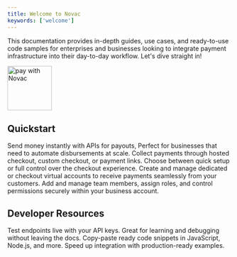 ```yaml
---
title: Welcome to Novac
keywords: ['welcome']
---
```


This documentation provides in-depth guides, use cases, and ready-to-use code samples for enterprises and businesses looking to integrate payment infrastructure into their day-to-day workflow. Let's dive straight in!

<Frame>
  <img 
      src="/images/resize-card.jpg" 
      alt="pay with Novac" 
      height="100"
  />
</Frame>


## Quickstart

<Columns cols={2}>
  <Card
    icon="cart-shopping"
    title="Make Payment"
    href="/docs/make-payment/use-cases/make-payout"
  >
    Send money instantly with APIs for payouts, Perfect for businesses that need to automate disbursements at scale.
  </Card>
  <Card
    icon="code"
    title="Accept Payment"
    href="/docs/accept-payment/use-cases/accept-payment-with-payment-links"
  >
    Collect payments through hosted checkout, custom checkout, or payment links. Choose between quick setup or full control over the checkout experience.
  </Card>
  <Card
    icon="notes"
    title="Accounts"
    href="/docs/accounts/create-virtual-account"
  >
    Create and manage dedicated or checkout virtual accounts to receive payments seamlessly from your customers.
  </Card>
  <Card
    icon="users"
    title="Teams"
    href="/docs/accounts/manage-teams"
  >
    Add and manage team members, assign roles, and control permissions securely within your business account.
  </Card>
</Columns>

## Developer Resources

<Columns cols={2}>
  <Card
    icon="play"
    title="Interactive Playground"
    href="/api-reference/checkout/introduction"
  >
    Test endpoints live with your API keys.  
    Great for learning and debugging without leaving the docs.
  </Card>
  <Card
    icon="code"
    title="Code Samples"
    href=""
  >
    Copy-paste ready code snippets in JavaScript, Node.js, and more.  
    Speed up integration with production-ready examples.
  </Card>
</Columns>
